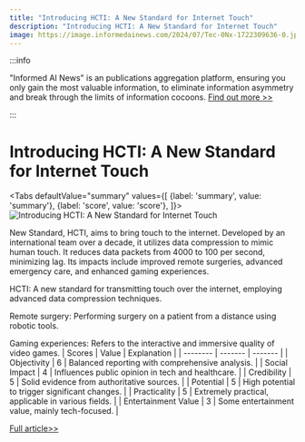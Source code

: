 ```yaml
---
title: "Introducing HCTI: A New Standard for Internet Touch"
description: "Introducing HCTI: A New Standard for Internet Touch"
image: https://image.informedainews.com/2024/07/Tec-0Nx-1722309636-0.jpg
---
```



:::info

"Informed AI News" is an publications aggregation platform, ensuring you only gain the most valuable information, to eliminate information asymmetry and break through the limits of information cocoons.  [Find out more >>](/)

:::

# Introducing HCTI: A New Standard for Internet Touch


<Tabs
	defaultValue="summary"
	values={[
	{label: 'summary', value: 'summary'},
	{label: 'score', value: 'score'},
]}>
<TabItem value="summary">
<img
  src="https://image.informedainews.com/2024/07/Tec-0Nx-1722309636-0.jpg"
  alt="Introducing HCTI: A New Standard for Internet Touch"
/>



New Standard, HCTI, aims to bring touch to the internet. Developed by an international team over a decade, it utilizes data compression to mimic human touch. It reduces data packets from 4000 to 100 per second, minimizing lag. Its impacts include improved remote surgeries, advanced emergency care, and enhanced gaming experiences.

HCTI: A new standard for transmitting touch over the internet, employing advanced data compression techniques.

Remote surgery: Performing surgery on a patient from a distance using robotic tools.

Gaming experiences: Refers to the interactive and immersive quality of video games.
</TabItem>
<TabItem value="score">
	| Scores     | Value   | Explanation |
	| -------- | ------- | ------- |
	| Objectivity  | 6    | Balanced reporting with comprehensive analysis.    |
	| Social Impact | 4     | Influences public opinion in tech and healthcare.    |
	| Credibility    | 5    | Solid evidence from authoritative sources.    |
	| Potential    | 5    | High potential to trigger significant changes.    |
	| Practicality    | 5    | Extremely practical, applicable in various fields.    |
	| Entertainment Value    | 3    | Some entertainment value, mainly tech-focused.    |
</TabItem>
</Tabs>

[Full article>>](https://www.cnbeta.com.tw/articles/tech/1440245.htm)
